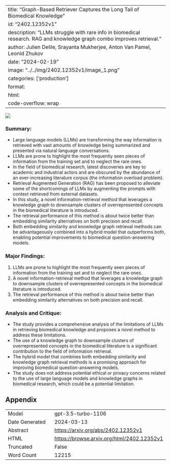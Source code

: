 
---
title: "Graph-Based Retriever Captures the Long Tail of Biomedical Knowledge"
id: "2402.12352v1"
description: "LLMs struggle with rare info in biomedical research. RAG and knowledge graph combo improves retrieval."
author: Julien Delile, Srayanta Mukherjee, Anton Van Pamel, Leonid Zhukov
date: "2024-02-19"
image: "../../img/2402.12352v1/image_1.png"
categories: ['production']
format:
  html:
    code-overflow: wrap
---

![](../../img/2402.12352v1/image_1.png)

### Summary:
- Large language models (LLMs) are transforming the way information is retrieved with vast amounts of knowledge being summarized and presented via natural language conversations.
- LLMs are prone to highlight the most frequently seen pieces of information from the training set and to neglect the rare ones.
- In the field of biomedical research, latest discoveries are key to academic and industrial actors and are obscured by the abundance of an ever-increasing literature corpus (the information overload problem).
- Retrieval Augmented Generation (RAG) has been proposed to alleviate some of the shortcomings of LLMs by augmenting the prompts with context retrieved from external datasets.
- In this study, a novel information-retrieval method that leverages a knowledge graph to downsample clusters of overrepresented concepts in the biomedical literature is introduced.
- The retrieval performance of this method is about twice better than embedding similarity alternatives on both precision and recall.
- Both embedding similarity and knowledge graph retrieval methods can be advantageously combined into a hybrid model that outperforms both, enabling potential improvements to biomedical question-answering models.

### Major Findings:
1. LLMs are prone to highlight the most frequently seen pieces of information from the training set and to neglect the rare ones.
2. A novel information-retrieval method that leverages a knowledge graph to downsample clusters of overrepresented concepts in the biomedical literature is introduced.
3. The retrieval performance of this method is about twice better than embedding similarity alternatives on both precision and recall.

### Analysis and Critique:
- The study provides a comprehensive analysis of the limitations of LLMs in retrieving biomedical knowledge and proposes a novel method to address these limitations.
- The use of a knowledge graph to downsample clusters of overrepresented concepts in the biomedical literature is a significant contribution to the field of information retrieval.
- The hybrid model that combines both embedding similarity and knowledge graph retrieval methods is a promising approach for improving biomedical question-answering models.
- The study does not address potential ethical or privacy concerns related to the use of large language models and knowledge graphs in biomedical research, which could be a potential limitation.

## Appendix

|          |          |
|----------|----------|
| Model     | gpt-3.5-turbo-1106       |
| Date Generated     | 2024-03-13       |
| Abstract | [https://arxiv.org/abs/2402.12352v1](https://arxiv.org/abs/2402.12352v1)        |
| HTML     | [https://browse.arxiv.org/html/2402.12352v1](https://browse.arxiv.org/html/2402.12352v1)       |
| Truncated       | False       |
| Word Count       | 12215       |